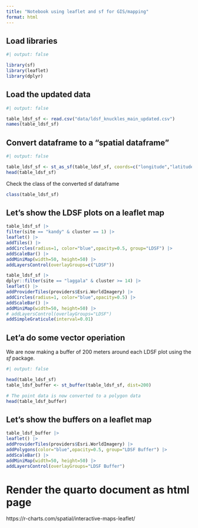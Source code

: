 ```yaml
---
title: "Notebook using leaflet and sf for GIS/mapping"
format: html
---
```


## Load libraries
```r
#| output: false

library(sf)
library(leaflet)
library(dplyr)
```

## Load the updated data
```r
#| output: false

table_ldsf_sf <- read.csv("data/ldsf_knuckles_main_updated.csv")
names(table_ldsf_sf)
```

## Convert dataframe to a "spatial dataframe"
```r
#| output: false

table_ldsf_sf <- st_as_sf(table_ldsf_sf, coords=c("longitude","latitude"), crs=4326)
head(table_ldsf_sf)
```

Check the class of the converted sf dataframe

```r
class(table_ldsf_sf)
```


## Let's show the LDSF plots on a leaflet map
```r
table_ldsf_sf |>
filter(site == "kandy" & cluster == 1) |>
leaflet() |>
addTiles() |>
addCircles(radius=1, color="blue",opacity=0.5, group="LDSF") |>
addScaleBar() |>
addMiniMap(width=50, height=50) |>
addLayersControl(overlayGroups=c("LDSF"))
```

```r
table_ldsf_sf |>
dplyr::filter(site == "laggala" & cluster >= 14) |>
leaflet() |>
addProviderTiles(providers$Esri.WorldImagery) |>
addCircles(radius=1, color="blue",opacity=0.5) |>
addScaleBar() |>
addMiniMap(width=50, height=50) |>
# addLayersControl(overlayGroups="LDSF")
addSimpleGraticule(interval=0.01)
```

## Let'a do some vector operiation

We are now making a buffer of 200 meters around each LDSF plot using the *sf* package.
```r
#| output: false

head(table_ldsf_sf)
table_ldsf_buffer <- st_buffer(table_ldsf_sf, dist=200)

# The point data is now converted to a polygon data
head(table_ldsf_buffer)
```

## Let's show the buffers on a leaflet map
```r
table_ldsf_buffer |>
leaflet() |>
addProviderTiles(providers$Esri.WorldImagery) |>
addPolygons(color="blue",opacity=0.5, group="LDSF Buffer") |>
addScaleBar() |>
addMiniMap(width=50, height=50) |>
addLayersControl(overlayGroups="LDSF Buffer")
```


# Render the quarto document as html page

https://r-charts.com/spatial/interactive-maps-leaflet/

